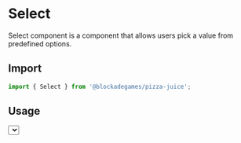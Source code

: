 
# Select

Select component is a component that allows users pick a value from predefined options.

## Import

```jsx
import { Select } from '@blockadegames/pizza-juice';
```

## Usage

<Stack wrap="wrap">
  <Select
    label="Select example"
    placeholder="Select an option"
    options={[
      { value: '1', label: 'One' },
      { value: '2', label: 'Two' },
    ]}
  />
</Stack>

---

```jsx
const options = [
  { value: '1', label: 'One' },
  { value: '2', label: 'Two' },
]

<Select options={options} />
```
